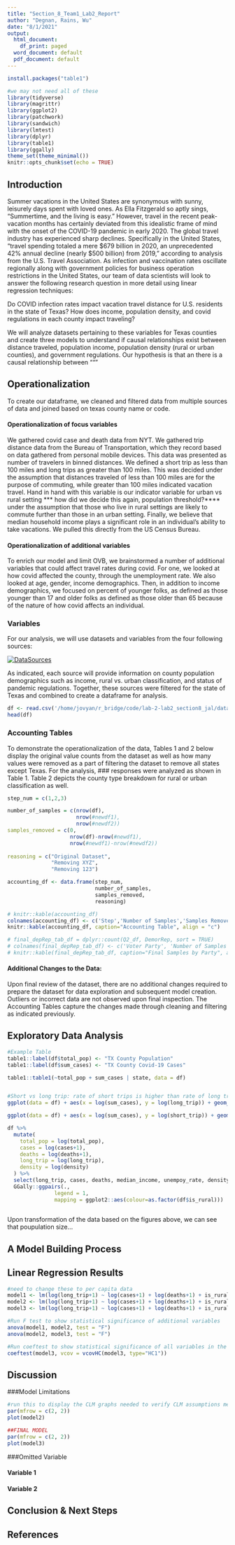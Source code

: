 ```yaml
---
title: "Section_8_Team1_Lab2_Report"
author: "Degnan, Rains, Wu"
date: "8/1/2021"
output:
  html_document:
    df_print: paged
  word_document: default
  pdf_document: default
---
```


```r
install.packages("table1")

#we may not need all of these
library(tidyverse)
library(magrittr)
library(ggplot2)
library(patchwork)
library(sandwich)
library(lmtest)
library(dplyr)
library(table1)
library(ggally)
theme_set(theme_minimal())
knitr::opts_chunk$set(echo = TRUE)

```

## Introduction

Summer vacations in the United States are synonymous with sunny, leisurely days spent with loved ones. As Ella Fitzgerald so aptly sings, “Summertime, and the living is easy.” However, travel in the recent peak-vacation months has certainly deviated from this idealistic frame of mind with the onset of the COVID-19 pandemic in early 2020. The global travel industry has experienced sharp declines. Specifically in the United States, “travel spending totaled a mere $679 billion in 2020, an unprecedented 42% annual decline (nearly $500 billion) from 2019,” according to analysis from the U.S. Travel Association. 
As infection and vaccination rates oscillate regionally along with government policies for business operation restrictions in the United States, our team of data scientists will look to answer the following research question in more detail using linear regression techniques: 

Do COVID infection rates impact vacation travel distance for U.S. residents in the state of Texas? 
How does income, population density, and covid regulations in each county impact traveling? 

We will analyze datasets pertaining to these variables for Texas counties and create three models to understand if causal relationships exist between distance traveled, population income, population density (rural or urban counties), and government regulations. Our hypothesis is that an there is a causal relationship between """

## Operationalization

To create our dataframe, we cleaned and filtered data from multiple sources of data and joined based on texas county name or code. 

#### Operationalization of focus variables
We gathered covid case and death data from NYT. We gathered trip distance data from the Bureau of Transportation, which they record based on data gathered from personal mobile devices. This data was presented as number of travelers in binned distances. We defined a short trip as less than 100 miles and long trips as greater than 100 miles. This was decided under the assumption that distances traveled of less than 100 miles are for the purpose of commuting, while greater than 100 miles indicated vacation travel. Hand in hand with this variable is our indicator variable for urban vs rural setting *** how did we decide this again, population threshold?**** under the assumption that those who live in rural settings are likely to commute further than those in an urban setting. Finally, we believe that median household income plays a significant role in an individual's ability to take vacations. We pulled this directly from the US Census Bureau. 

#### Operationalization of additional variables
To enrich our model and limit OVB, we brainstormed a number of additional variables that could affect travel rates during covid. For one, we looked at how covid affected the county, through the unemployment rate. We also looked at age, gender, income demographics. Then, in addition to income demographics, we focused on percent of younger folks, as defined as those younger than 17 and older folks as defined as those older than 65 because of the nature of how covid affects an individual.


### Variables

For our analysis, we will use datasets and variables from the four following sources:

[![DataSources](lab2datatable.JPG)](https://ibb.co/zQ3yj2K)

As indicated, each source will provide information on county population demographics such as income, rural vs. urban classification, and status of pandemic regulations. Together, these sources were filtered for the state of Texas and combined to create a dataframe for analysis.

```r
df <- read.csv('/home/jovyan/r_bridge/code/lab-2-lab2_section8_jal/data/interim/covid_trips_interim_model3.csv')
head(df)

```


### Accounting Tables

To demonstrate the operationalization of the data, Tables 1 and 2 below display the original value counts from the dataset as well as how many values were removed as a part of filtering the dataset to remove all states except Texas. For the analysis, ### responses were analyzed as shown in Table 1. Table 2 depicts the county type breakdown for rural or urban classification as well. 

```r

step_num = c(1,2,3)

number_of_samples = c(nrow(df),
                      nrow(#newdf1),
                      nrow(#newdf2))                      
samples_removed = c(0,
                    nrow(df)-nrow(#newdf1),
                    nrow(#newdf1)-nrow(#newdf2))
                    
reasoning = c("Original Dataset",
              "Removing XYZ",
              "Removing 123")

accounting_df <- data.frame(step_num,
                            number_of_samples,
                            samples_removed,
                            reasoning)

# knitr::kable(accounting_df)
colnames(accounting_df) <- c('Step','Number of Samples','Samples Removed', 'Reason')
knitr::kable(accounting_df, caption="Accounting Table", align = "c")

# final_depRep_tab_df = dplyr::count(Q2_df, DemorRep, sort = TRUE)
# colnames(final_depRep_tab_df) <- c('Voter Party', 'Number of Samples')
# knitr::kable(final_depRep_tab_df, caption="Final Samples by Party", align = "c")
```


#### Additional Changes to the Data:

Upon final review of the dataset, there are no additional changes required to prepare the dataset for data exploration and subsequent model creation. Outliers or incorrect data are not observed upon final inspection. The Accounting Tables capture the changes made through cleaning and filtering as indicated previously.

## Exploratory Data Analysis


```r
#Example Table
table1::label(df$total_pop) <- "TX County Population"
table1::label(df$sum_cases) <- "TX County Covid-19 Cases"

table1::table1(~total_pop + sum_cases | state, data = df)


#Short vs long trip: rate of short trips is higher than rate of long trips in relation to # of covid cases
ggplot(data = df) + aes(x = log(sum_cases), y = log(long_trip)) + geom_point()

ggplot(data = df) + aes(x = log(sum_cases), y = log(short_trip)) + geom_point()

df %>% 
  mutate(
    total_pop = log(total_pop),
    cases = log(cases+1),
    deaths = log(deaths+1),
    long_trip = log(long_trip),
    density = log(density)
  ) %>%
  select(long_trip, cases, deaths, median_income, unempoy_rate, density, pct_lt17) %>% 
  GGally::ggpairs(.,
               legend = 1,
               mapping = ggplot2::aes(colour=as.factor(df$is_rural)))
  

```

Upon transformation of the data based on the figures above, we can see that poupulation size...

## A Model Building Process

## Linear Regression Results

```r

#need to change these to per capita data
model1 <- lm(log(long_trip+1) ~ log(cases+1) + log(deaths+1) + is_rural + median_income, data = df) #limited model
model2 <- lm(log(long_trip+1) ~ log(cases+1) + log(deaths+1) + is_rural + median_income + unempoy_rate + log(density), data = df)
model3 <- lm(log(long_trip+1) ~ log(cases+1) + log(deaths+1) + is_rural + median_income + unempoy_rate + log(density) + pct_lt17, data = df) #final model

#Run F test to show statistical significance of additional variables
anova(model1, model2, test = "F")
anova(model2, model3, test = "F")

#Run coeftest to show statistical significance of all variables in the model
coeftest(model3, vcov = vcovHC(model3, type="HC1"))
```

## Discussion
###Model Limitations

```r

#run this to display the CLM graphs needed to verify CLM assumptions met
par(mfrow = c(2, 2))
plot(model2)

##FINAL MODEL
par(mfrow = c(2, 2))
plot(model3)

```

###Omitted Variable 

<!-- If the team has taken up an explanatory (i.e. causal) question to evaluate, then identify what you think are the most important omitted variables that bias results you care about. For each variable you name, you should reason about the direction of bias caused by omitting this variable. If you can argue whether the bias is large or small, that is even better. State whether you have any variables available that may proxy (even imperfectly) for the omitted variable. Pay particular attention to whether each omitted variable bias is towards zero or away from zero. You will use this information to judge whether the effects you find are likely to be real, or whether they might be entirely an artifact of omitted variable bias. -->

#### Variable 1
#### Variable 2

## Conclusion & Next Steps

## References

